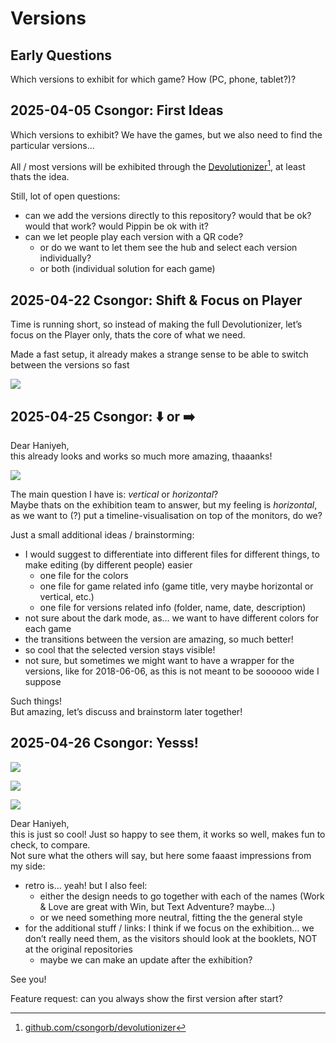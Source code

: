 # Versions {#sec-versions}

## Early Questions

Which versions to exhibit for which game? How (PC, phone, tablet?)?

## 2025-04-05 Csongor: First Ideas

Which versions to exhibit? We have the games, but we also need to find the particular versions...

All / most versions will be exhibited through the [Devolutionizer](https://github.com/csongorb/devolutionizer)^[[github.com/csongorb/devolutionizer](https://github.com/csongorb/devolutionizer)], at least thats the idea. 

Still, lot of open questions:

- can we add the versions directly to this repository? would that be ok? would that work? would Pippin be ok with it?
- can we let people play each version with a QR code?
    - or do we want to let them see the hub and select each version individually?
    - or both (individual solution for each game)

## 2025-04-22 Csongor: Shift & Focus on Player

Time is running short, so instead of making the full Devolutionizer, let's focus on the Player only, thats the core of what we need. 

Made a fast setup, it already makes a strange sense to be able to switch between the versions so fast

![](./versions/screenshots/Bildschirmfoto%202025-04-22%20um%2015.34.51.png)

## 2025-04-25 Csongor: ⬇️ or ➡️

Dear Haniyeh,  
this already looks and works so much more amazing, thaaanks! 

![](./versions/screenshots/Bildschirmfoto%202025-04-25%20um%2014.54.26.png)

The main question I have is: *vertical* or *horizontal*?  
Maybe thats on the exhibition team to answer, but my feeling is *horizontal*, as we want to (?) put a timeline-visualisation on top of the monitors, do we?

Just a small additional ideas / brainstorming:

- I would suggest to differentiate into different files for different things, to make editing (by different people) easier
    - one file for the colors
    - one file for game related info (game title, very maybe horizontal or vertical, etc.)
    - one file for versions related info (folder, name, date, description)
- not sure about the dark mode, as... we want to have different colors for each game
- the transitions between the version are amazing, so much better!
- so cool that the selected version stays visible!
- not sure, but sometimes we might want to have a wrapper for the versions, like for 2018-06-06, as this is not meant to be soooooo wide I suppose

Such things!  
But amazing, let's discuss and brainstorm later together!

## 2025-04-26 Csongor: Yesss!

![](./versions/screenshots/Bildschirmfoto%202025-04-26%20um%2017.21.33.png)

![](./versions/screenshots/Bildschirmfoto%202025-04-26%20um%2017.22.22.png)

![](./versions/screenshots/Bildschirmfoto%202025-04-26%20um%2017.22.52.png)

Dear Haniyeh,  
this is just so cool! Just so happy to see them, it works so well, makes fun to check, to compare.  
Not sure what the others will say, but here some faaast impressions from my side:

- retro is... yeah! but I also feel: 
    - either the design needs to go together with each of the names (Work & Love are great with Win, but Text Adventure? maybe...)
    - or we need something more neutral, fitting the the general style
- for the additional stuff / links: I think if we focus on the exhibition... we don't really need them, as the visitors should look at the booklets, NOT at the original repositories
    - maybe we can make an update after the exhibition?

See you!

Feature request: can you always show the first version after start?
